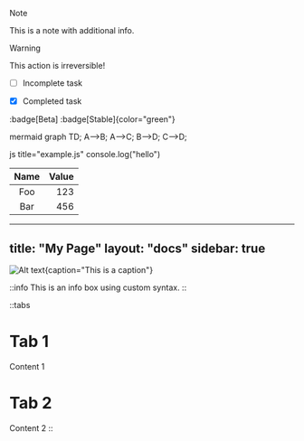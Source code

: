 
> [!NOTE]
> This is a note with additional info.

> [!WARNING]
> This action is irreversible!


- [ ] Incomplete task
- [x] Completed task


:badge[Beta]
:badge[Stable]{color="green"}


mermaid
graph TD;
    A-->B;
    A-->C;
    B-->D;
    C-->D;



js title="example.js"
console.log("hello")

| Name  | Value |
|:-----:|------:|
| Foo   | 123   |
| Bar   | 456   |


---
title: "My Page"
layout: "docs"
sidebar: true
---


![Alt text](image.png){caption="This is a caption"}


::info
This is an info box using custom syntax.
::

::tabs
# Tab 1
Content 1
# Tab 2
Content 2
::